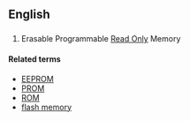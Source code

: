 ==English==
==={{acronym}}===
{{en-noun}}
# {{electronics}} Erasable Programmable [[read-only|Read Only]] Memory

====Related terms====
* [[EEPROM]]
* [[PROM]]
* [[ROM]]
* [[flash memory]]